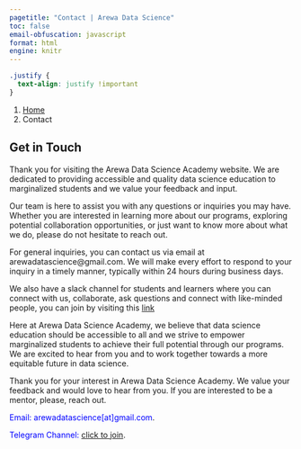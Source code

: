 ```yaml
---
pagetitle: "Contact | Arewa Data Science"
toc: false
email-obfuscation: javascript
format: html
engine: knitr
---
```

```css
.justify {
  text-align: justify !important
}
```

```{=html}
<nav aria-label="breadcrumb">
  <ol class="breadcrumb">
    <li class="breadcrumb-item"><a href="index.html">Home</a></li>
    <li class="breadcrumb-item active" aria-current="page">Contact</li>
  </ol>
</nav>
```

::: {.justify}

## Get in Touch

Thank you for visiting the Arewa Data Science Academy website. We are dedicated to providing accessible and quality data science education to marginalized students and we value your feedback and input.

Our team is here to assist you with any questions or inquiries you may have. Whether you are interested in learning more about our programs, exploring potential collaboration opportunities, or just want to know more about what we do, please do not hesitate to reach out.

For general inquiries, you can contact us via email at arewadatascience@gmail.com. We will make every effort to respond to your inquiry in a timely manner, typically within 24 hours during business days.

We also have a slack channel for students and learners where you can connect with us, collaborate, ask questions and connect with like-minded people, you can join by visiting this [link](https://join.slack.com/t/arewadatascience/shared_invite/zt-u0d0eak6-VjVf~BJmE8pmBRBUHXKqZA)

Here at Arewa Data Science Academy, we believe that data science education should be accessible to all and we strive to empower marginalized students to achieve their full potential through our programs. We are excited to hear from you and to work together towards a more equitable future in data science.


Thank you for your interest in Arewa Data Science Academy. We value your feedback and would love to hear from you. If you are interested to be a mentor, please, reach out. 

<span style="color:blue">Email: arewadatascience[at]gmail.com</span>.

<span style="color:blue">Telegram Channel: [click to join](https://t.me/+vGZvQdggp1A4NzNk)</span>.


<!-- Email: arewadatascience@gmail
Telegram Channel: [click to join](https://t.me/+vGZvQdggp1A4NzNk) -->

:::
<!-- 
Here's how you can get in touch with us:

If you are interested in collaborating with us, please email us at partnerships@arewadatascience.com. We look forward to working with you to promote data literacy and empower marginalized students.

Email: info@arewadatascience.com
Phone: +234 (0)123456789
Address: Arewa Data Science Academy, No. 100, XYZ Street, Kano, Nigeria

For inquiries about our programs and services, please email us at info@arewadatascience.com. We will do our best to respond to your inquiry within 48 hours.

For technical support, please email us at support@arewadatascience.com. We will do our best to respond to your inquiry within 24 hours.

You can also find us on social media. Follow us on Facebook, Twitter and LinkedIn for updates on our programs and services, as well as news and events from the world of data science.

If you are interested in collaborating with us, please email us at partnerships@arewadatascience.com. We look forward to working with you to promote data literacy and empower marginalized students.

Thank you for choosing Arewa Data Science Academy. We look forward to hearing from you!

We're here to help you take the first step towards your future in data science and machine learning. Whether you have questions about our programs, admissions process, or just want to learn more about what we do, don't hesitate to reach out.

For general inquiries email us at arewadatascience@gmail.com -->



<!-- 
## Connect with Us

Stay up to date with the latest news and updates from our school by following us on social media.



https://www.facebook.com/groups/655151462686476/
 -->
